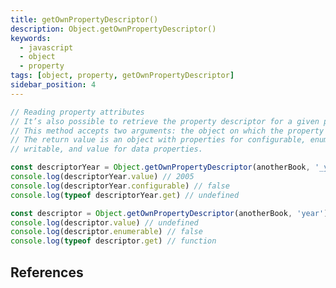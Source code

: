 ```yaml
---
title: getOwnPropertyDescriptor()
description: Object.getOwnPropertyDescriptor()
keywords:
  - javascript
  - object
  - property
tags: [object, property, getOwnPropertyDescriptor]
sidebar_position: 4
---
```


```js
// Reading property attributes
// It’s also possible to retrieve the property descriptor for a given property by using the ECMAScript 5 Object.getOwnPropertyDescriptor() method.
// This method accepts two arguments: the object on which the property resides and the name of the property whose descriptor should be retrieved.
// The return value is an object with properties for configurable, enumerable, get, and set for accessor properties or configurable, enumerable,
// writable, and value for data properties.

const descriptorYear = Object.getOwnPropertyDescriptor(anotherBook, '_year')
console.log(descriptorYear.value) // 2005
console.log(descriptorYear.configurable) // false
console.log(typeof descriptorYear.get) // undefined

const descriptor = Object.getOwnPropertyDescriptor(anotherBook, 'year')
console.log(descriptor.value) // undefined
console.log(descriptor.enumerable) // false
console.log(typeof descriptor.get) // function
```

## References

